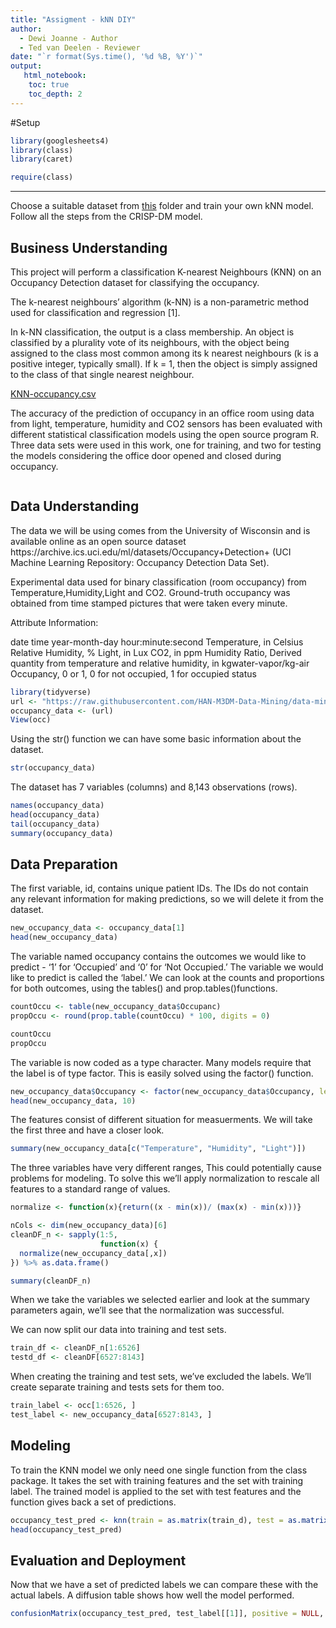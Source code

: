 ```yaml
---
title: "Assigment - kNN DIY"
author:
  - Dewi Joanne - Author
  - Ted van Deelen - Reviewer
date: "`r format(Sys.time(), '%d %B, %Y')`"
output:
   html_notebook:
    toc: true
    toc_depth: 2
---
```

#Setup

```r
library(googlesheets4)
library(class)
library(caret)

require(class)
```

---

Choose a suitable dataset from [this](https://github.com/HAN-M3DM-Data-Mining/assignments/tree/master/datasets) folder and train  your own kNN model. Follow all the steps from the CRISP-DM model.


## Business Understanding

This project will perform a classification K-nearest Neighbours (KNN) on an Occupancy Detection dataset for classifying the occupancy.

The k-nearest neighbours’ algorithm (k-NN) is a non-parametric method used for classification and regression [1].

In k-NN classification, the output is a class membership. An object is classified by a plurality vote of its neighbours, with the object being assigned to the class most common among its k nearest neighbours (k is a positive integer, typically small). If k = 1, then the object is simply assigned to the class of that single nearest neighbour.

[KNN-occupancy.csv](https://archive.ics.uci.edu/ml/datasets/Occupancy+Detection+)

The accuracy of the prediction of occupancy in an office room using data from light, temperature, humidity and CO2 sensors has been evaluated with different statistical classification models using the open source program R. Three data sets were used in this work, one for training, and two for testing the models considering the office door opened and closed during occupancy. 



```r

```


## Data Understanding
The data we will be using comes from the University of Wisconsin and is available online as an open source dataset https://archive.ics.uci.edu/ml/datasets/Occupancy+Detection+ (UCI Machine Learning Repository: Occupancy Detection Data Set). 

Experimental data used for binary classification (room occupancy) from Temperature,Humidity,Light and CO2. Ground-truth occupancy was obtained from time stamped pictures that were taken every minute.


Attribute Information:

date time year-month-day hour:minute:second
Temperature, in Celsius
Relative Humidity, %
Light, in Lux
CO2, in ppm
Humidity Ratio, Derived quantity from temperature and relative humidity, in kgwater-vapor/kg-air
Occupancy, 0 or 1, 0 for not occupied, 1 for occupied status

```r
library(tidyverse)
url <- "https://raw.githubusercontent.com/HAN-M3DM-Data-Mining/data-mining-s2y2122-dewijoanne/master/datasets/KNN-occupancy.csv"
occupancy_data <- (url)
View(occ)
```
Using the str() function we can have some basic information about the dataset.

```r
str(occupancy_data)
```
The dataset has 7 variables (columns) and 8,143 observations (rows).

```r
names(occupancy_data)
head(occupancy_data)
tail(occupancy_data)
summary(occupancy_data)
```


## Data Preparation

The first variable, id, contains unique patient IDs. The IDs do not contain any relevant information for making predictions, so we will delete it from the dataset.

```r
new_occupancy_data <- occupancy_data[1]
head(new_occupancy_data)
```

The variable named occupancy contains the outcomes we would like to predict - ‘1’ for ‘Occupied’ and ‘0’ for ‘Not Occupied.’ The variable we would like to predict is called the ‘label.’ We can look at the counts and proportions for both outcomes, using the tables() and prop.tables()functions.

```r
countOccu <- table(new_occupancy_data$Occupanc)
propOccu <- round(prop.table(countOccu) * 100, digits = 0)

countOccu
propOccu
```

The variable is now coded as a type character. Many models require that the label is of type factor. This is easily solved using the factor() function.

```r
new_occupancy_data$Occupancy <- factor(new_occupancy_data$Occupancy, levels = c("1", "0"), labels = c("Occupied", "Not Occupied")) %>% relevel ("1")
head(new_occupancy_data, 10)
```

The features consist of different situation for measuerments. We will take the first three and have a closer look.

```r
summary(new_occupancy_data[c("Temperature", "Humidity", "Light")])
```
The three variables have very different ranges, This could potentially cause problems for modeling. To solve this we’ll apply normalization to rescale all features to a standard range of values.

```r
normalize <- function(x){return((x - min(x))/ (max(x) - min(x)))}

nCols <- dim(new_occupancy_data)[6]
cleanDF_n <- sapply(1:5,
                    function(x) {
  normalize(new_occupancy_data[,x])
}) %>% as.data.frame()

summary(cleanDF_n)
```
When we take the variables we selected earlier and look at the summary parameters again, we’ll see that the normalization was successful.

We can now split our data into training and test sets.

```r
train_df <- cleanDF_n[1:6526]
testd_df <- cleanDF[6527:8143]
```

When creating the training and test sets, we’ve excluded the labels. We’ll create separate training and tests sets for them too.

```r
train_label <- occ[1:6526, ]
test_label <- new_occupancy_data[6527:8143, ]
```

## Modeling
To train the KNN model we only need one single function from the class package. It takes the set with training features and the set with training label. The trained model is applied to the set with test features and the function gives back a set of predictions.

```r
occupancy_test_pred <- knn(train = as.matrix(train_d), test = as.matrix(test_df), cl = as.matrix(train_label), k = 21)
head(occupancy_test_pred)
```

## Evaluation and Deployment
Now that we have a set of predicted labels we can compare these with the actual labels. A diffusion table shows how well the model performed.


```r
confusionMatrix(occupancy_test_pred, test_label[[1]], positive = NULL, dnn = c("Prediction", "True"))
```